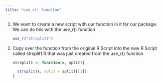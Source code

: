 ```yaml
---
title: "use_r() function"
---
```


1.  We want to create a new script with our function in it for our package. We can do this with the use_r() function

    ``` r
    use_r("strsplit1")
    ```

2.  Copy over the function from the original R Script into the new R Script called strsplit1.R that was just created from the use_r() function

    ``` r
    strsplit1 <- function(x, split){
      
      strsplit(x, split = split)[[1]]
    }
    ```

